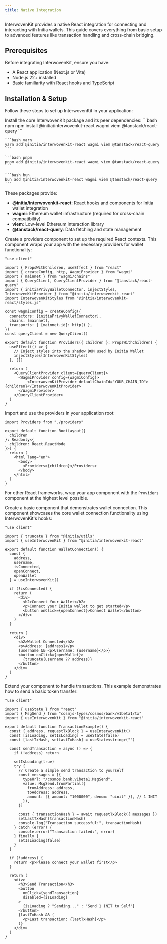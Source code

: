 ```yaml
---
title: Native Integration
---
```


InterwovenKit provides a native React integration for connecting and interacting with Initia wallets. This guide covers everything from basic setup to advanced features like transaction handling and cross-chain bridging.

## Prerequisites

Before integrating InterwovenKit, ensure you have:

- A React application (Next.js or Vite)
- Node.js 22+ installed
- Basic familiarity with React hooks and TypeScript

## Installation & Setup

Follow these steps to set up InterwovenKit in your application:

<Steps>
 <Step title="Install InterwovenKit">
  Install the core InterwovenKit package and its peer dependencies:

  <CodeGroup>
    ```bash npm
    npm install @initia/interwovenkit-react wagmi viem @tanstack/react-query
    ```

    ```bash yarn
    yarn add @initia/interwovenkit-react wagmi viem @tanstack/react-query
    ```

    ```bash pnpm
    pnpm add @initia/interwovenkit-react wagmi viem @tanstack/react-query
    ```

    ```bash bun
    bun add @initia/interwovenkit-react wagmi viem @tanstack/react-query
    ```
  </CodeGroup>

  These packages provide:
  - **@initia/interwovenkit-react**: React hooks and components for Initia wallet integration
  - **wagmi**: Ethereum wallet infrastructure (required for cross-chain compatibility)
  - **viem**: Low-level Ethereum interaction library
  - **@tanstack/react-query**: Data fetching and state management

 </Step>

 <Step title="Configure Providers">
  Create a providers component to set up the required React contexts. This component wraps your app with the necessary providers for wallet functionality:

  ```tsx providers.tsx
  "use client"

  import { PropsWithChildren, useEffect } from "react"
  import { createConfig, http, WagmiProvider } from "wagmi"
  import { mainnet } from "wagmi/chains"
  import { QueryClient, QueryClientProvider } from "@tanstack/react-query"
  import { initiaPrivyWalletConnector, injectStyles, InterwovenKitProvider } from "@initia/interwovenkit-react"
  import InterwovenKitStyles from "@initia/interwovenkit-react/styles.js"

  const wagmiConfig = createConfig({
    connectors: [initiaPrivyWalletConnector],
    chains: [mainnet],
    transports: { [mainnet.id]: http() },
  })
  const queryClient = new QueryClient()

  export default function Providers({ children }: PropsWithChildren) {
    useEffect(() => {
      // Inject styles into the shadow DOM used by Initia Wallet
      injectStyles(InterwovenKitStyles)
    }, [])

    return (
      <QueryClientProvider client={queryClient}>
        <WagmiProvider config={wagmiConfig}>
            <InterwovenKitProvider defaultChainId="YOUR_CHAIN_ID">{children}</InterwovenKitProvider>
        </WagmiProvider>
      </QueryClientProvider>
    )
  }
  ```

 </Step>

 <Step title="Wrap Your Application">
  Import and use the providers in your application root:

  ```tsx layout.tsx
  import Providers from "./providers"

  export default function RootLayout({
    children
  }: Readonly<{
    children: React.ReactNode
  }>) {
    return (
      <html lang="en">
        <body>
          <Providers>{children}</Providers>
        </body>
      </html>
    )
  }
  ```

  For other React frameworks, wrap your app component with the `Providers` component at the highest level possible.

 </Step>

 <Step title="Implement Wallet Connection">
  Create a basic component that demonstrates wallet connection. This component showcases the core wallet connection functionality using InterwovenKit's hooks:

  ```tsx components/WalletConnection.tsx
  "use client"

  import { truncate } from "@initia/utils"
  import { useInterwovenKit } from "@initia/interwovenkit-react"

  export default function WalletConnection() {
    const {
      address,
      username,
      isConnected,
      openConnect,
      openWallet
    } = useInterwovenKit()

    if (!isConnected) {
      return (
        <div>
          <h2>Connect Your Wallet</h2>
          <p>Connect your Initia wallet to get started</p>
          <button onClick={openConnect}>Connect Wallet</button>
        </div>
      )
    }

    return (
      <div>
        <h2>Wallet Connected</h2>
        <p>Address: {address}</p>
        {username && <p>Username: {username}</p>}
        <button onClick={openWallet}>
          {truncate(username ?? address)}
        </button>
      </div>
    )
  }
  ```

 </Step>

 <Step title="Add Transaction Functionality">
  Extend your component to handle transactions. This example demonstrates how to send a basic token transfer:

  ```tsx components/TransactionExample.tsx
  "use client"

  import { useState } from "react"
  import { MsgSend } from "cosmjs-types/cosmos/bank/v1beta1/tx"
  import { useInterwovenKit } from "@initia/interwovenkit-react"

  export default function TransactionExample() {
    const { address, requestTxBlock } = useInterwovenKit()
    const [isLoading, setIsLoading] = useState(false)
    const [lastTxHash, setLastTxHash] = useState<string>("")

    const sendTransaction = async () => {
      if (!address) return

      setIsLoading(true)
      try {
        // Create a simple send transaction to yourself
        const messages = [{
          typeUrl: "/cosmos.bank.v1beta1.MsgSend",
          value: MsgSend.fromPartial({
            fromAddress: address,
            toAddress: address,
            amount: [{ amount: "1000000", denom: "uinit" }], // 1 INIT
          }),
        }]

        const { transactionHash } = await requestTxBlock({ messages })
        setLastTxHash(transactionHash)
        console.log("Transaction successful:", transactionHash)
      } catch (error) {
        console.error("Transaction failed:", error)
      } finally {
        setIsLoading(false)
      }
    }

    if (!address) {
      return <p>Please connect your wallet first</p>
    }

    return (
      <div>
        <h3>Send Transaction</h3>
        <button
          onClick={sendTransaction}
          disabled={isLoading}
        >
          {isLoading ? "Sending..." : "Send 1 INIT to Self"}
        </button>
        {lastTxHash && (
          <p>Last transaction: {lastTxHash}</p>
        )}
      </div>
    )
  }
  ```

 </Step>
</Steps>
